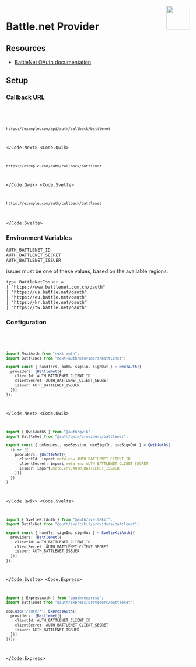 
<img align="right" src="/img/providers/battlenet.svg" height="64" width="64" />

# Battle.net Provider

## Resources

- [BattleNet OAuth documentation](https://develop.battle.net/documentation/guides/using-oauth)

## Setup

### Callback URL

<Code>
  <Code.Next>

```bash
https://example.com/api/auth/callback/battlenet
```

  </Code.Next>
  <Code.Qwik>

```bash
https://example.com/auth/callback/battlenet
```

  </Code.Qwik>
  <Code.Svelte>

```bash
https://example.com/auth/callback/battlenet
```

  </Code.Svelte>
</Code>

### Environment Variables

```
AUTH_BATTLENET_ID
AUTH_BATTLENET_SECRET
AUTH_BATTLENET_ISSUER
```

issuer must be one of these values, based on the available regions:

```
type BattleNetIssuer =
| "https://www.battlenet.com.cn/oauth"
| "https://us.battle.net/oauth"
| "https://eu.battle.net/oauth"
| "https://kr.battle.net/oauth"
| "https://tw.battle.net/oauth"
```

### Configuration

<Code>
  <Code.Next>

```ts filename="/auth.ts"
import NextAuth from "next-auth";
import BattleNet from "next-auth/providers/battlenet";

export const { handlers, auth, signIn, signOut } = NextAuth({
  providers: [BattleNet({
    clientId: AUTH_BATTLENET_CLIENT_ID
    clientSecret: AUTH_BATTLENET_CLIENT_SECRET
    issuer: AUTH_BATTLENET_ISSUER
  })]
});
```

  </Code.Next>
  <Code.Qwik>
  
```ts filename="/src/routes/plugin@auth.ts"
import { QwikAuth$ } from "@auth/qwik"
import BattleNet from "@auth/qwik/providers/battlenet";

export const { onRequest, useSession, useSignIn, useSignOut } = QwikAuth$(
  () => ({
    providers: [BattleNet({
      clientId: import.meta.env.AUTH_BATTLENET_CLIENT_ID
      clientSecret: import.meta.env.AUTH_BATTLENET_CLIENT_SECRET
      issuer: import.meta.env.AUTH_BATTLENET_ISSUER
    })]
  })
)
```

  </Code.Qwik>
  <Code.Svelte>

```ts filename="/src/auth.ts"
import { SvelteKitAuth } from "@auth/sveltekit";
import BattleNet from "@auth/sveltekit/providers/battlenet";

export const { handle, signIn, signOut } = SvelteKitAuth({
  providers: [BattleNet({
    clientId: AUTH_BATTLENET_CLIENT_ID
    clientSecret: AUTH_BATTLENET_CLIENT_SECRET
    issuer: AUTH_BATTLENET_ISSUER
  })]
});
```

  </Code.Svelte>
  <Code.Express>

```ts filename="/src/app.ts"
import { ExpressAuth } from "@auth/express";
import BattleNet from "@auth/express/providers/battlenet";

app.use("/auth/*", ExpressAuth({
  providers: [BattleNet({
    clientId: AUTH_BATTLENET_CLIENT_ID
    clientSecret: AUTH_BATTLENET_CLIENT_SECRET
    issuer: AUTH_BATTLENET_ISSUER
  })]
}));
```

  </Code.Express>
</Code>
